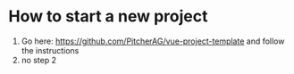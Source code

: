 
<Meta title="How Tos/How to start a new project" />

# How to start a new project

1. Go here: https://github.com/PitcherAG/vue-project-template and follow the instructions
2. no step 2